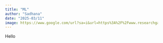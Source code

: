 ```yaml
---
title: "ML"
author: "Sadhana"
date: "2025-03/11"
image: https://www.google.com/url?sa=i&url=https%3A%2F%2Fwww.researchgate.net%2Ffigure%2FDescription-of-PIMA-Indian-diabetes-Dataset_tbl1_352045736&psig=AOvVaw1tSgPanHUi7GXV_tJ7BL-K&ust=1742386388799000&source=images&cd=vfe&opi=89978449&ved=0CBQQjRxqFwoTCIi3wqPNk4wDFQAAAAAdAAAAABAE 
---
```

Hello
